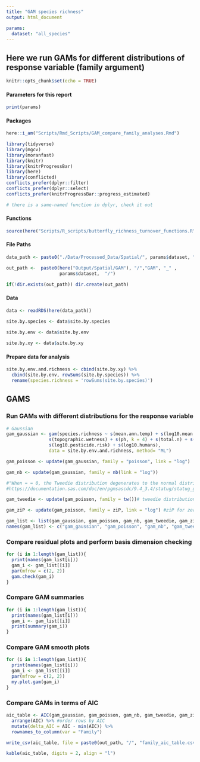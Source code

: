```yaml
---
title: "GAM species richness"
output: html_document

params:
  dataset: "all_species"
---
```


## Here we run GAMs for different distributions of response variable (family argument)

```r
knitr::opts_chunk$set(echo = TRUE)
```

#### Parameters for this report
```r
print(params)
```

#### Packages
```r
here::i_am("Scripts/Rmd_Scripts/GAM_compare_family_analyses.Rmd")

library(tidyverse)
library(mgcv)
library(moranfast)
library(knitr)
library(knitrProgressBar)
library(here)
library(conflicted)
conflicts_prefer(dplyr::filter)
conflicts_prefer(dplyr::select)
conflicts_prefer(knitrProgressBar::progress_estimated)

# there is a same-named function in dplyr, check it out
```

#### Functions
```r
source(here("Scripts/R_scripts/butterfly_richness_turnover_functions.R"))
```

#### File Paths
```r
data_path <- paste0("./Data/Processed_Data/Spatial/", params$dataset, ".rds")

out_path <-  paste0(here("Output/Spatial/GAM"), "/","GAM", "_" , 
                    params$dataset,  "/")

if(!dir.exists(out_path)) dir.create(out_path)
```

#### Data
```r
data <- readRDS(here(data_path))

site.by.species <- data$site.by.species
  
site.by.env <- data$site.by.env

site.by.xy <- data$site.by.xy
```

#### Prepare data for analysis
```r
site.by.env.and.richness <- cbind(site.by.xy) %>%
  cbind(site.by.env, rowSums(site.by.species)) %>% 
  rename(species.richness = 'rowSums(site.by.species)')
```

## GAMS

### Run GAMs with different distributions for the response variable
```r
# Gaussian
gam_gaussian <- gam(species.richness ~ s(mean.ann.temp) + s(log10.mean.ann.rain) + 
                s(topographic.wetness) + s(ph, k = 4) + s(total.n) + s(tree.density) + 
                s(log10.pesticide.risk) + s(log10.humans),  
                data = site.by.env.and.richness, method= "ML")

gam_poisson <- update(gam_gaussian, family = "poisson", link = "log")

gam_nb <- update(gam_gaussian, family = nb(link = "log"))

#"When = = 0, the Tweedie distribution degenerates to the normal distribution; when p = 1, it becomes a Poisson distribution; when p = 2, it becomes a gamma distribution; when p = 3, it is an inverse Gaussian distribution. "
#https://documentation.sas.com/doc/en/pgmsascdc/9.4_3.4/statug/statug_genmod_details28.htm

gam_tweedie <- update(gam_poisson, family = tw())# tweedie distribution with p parameter estimated

gam_ziP <- update(gam_poisson, family = ziP, link = "log") #ziP for zero inflated Poisson data, when the zero inflation rate depends simply on the Poisson mean.

gam_list <- list(gam_gaussian, gam_poisson, gam_nb, gam_tweedie, gam_ziP)
names(gam_list) <- c("gam_gaussian", "gam_poisson", "gam_nb", "gam_tweedie", "gam_ziP")

```

### Compare residual plots and perform basis dimension checking
```r
for (i in 1:length(gam_list)){
  print(names(gam_list[i]))  
  gam_i <- gam_list[[i]]
  par(mfrow = c(2, 2))
  gam.check(gam_i)
}
```
### Compare GAM summaries
```r
for (i in 1:length(gam_list)){
  print(names(gam_list[i]))  
  gam_i <- gam_list[[i]]
  print(summary(gam_i))
}
```

### Compare GAM smooth plots
```r
for (i in 1:length(gam_list)){
  print(names(gam_list[i]))  
  gam_i <- gam_list[[i]]
  par(mfrow = c(2, 2))
  my.plot.gam(gam_i)
}
```



### Compare GAMs in terms of AIC
```r
aic_table <- AIC(gam_gaussian, gam_poisson, gam_nb, gam_tweedie, gam_ziP) %>%
  arrange(AIC) %>% #order rows by AIC
  mutate(delta_AIC = AIC - min(AIC)) %>%
  rownames_to_column(var = "Family")

write_csv(aic_table, file = paste0(out_path, "/", "family_aic_table.csv"))

kable(aic_table, digits = 2, align = "l")
```

